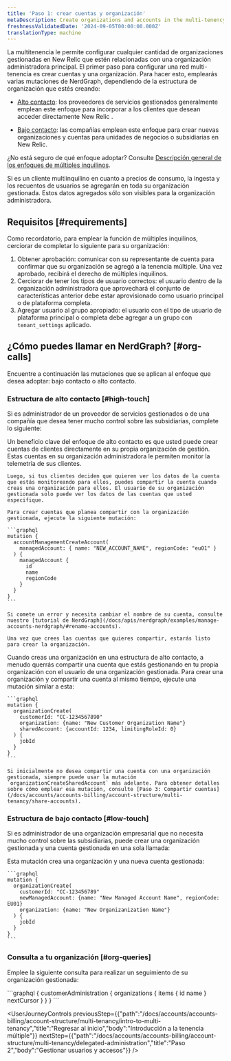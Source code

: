 ```yaml
---
title: 'Paso 1: crear cuentas y organización'
metaDescription: Create organizations and accounts in the multi-tenency structure
freshnessValidatedDate: '2024-09-05T00:00:00.000Z'
translationType: machine
---
```


La multitenencia le permite configurar cualquier cantidad de organizaciones gestionadas en New Relic que estén relacionadas con una organización administradora principal. El primer paso para configurar una red multi-tenencia es crear cuentas y una organización. Para hacer esto, emplearás varias mutaciones de NerdGraph, dependiendo de la estructura de organización que estés creando:

* [Alto contacto](#high-touch): los proveedores de servicios gestionados generalmente emplean este enfoque para incorporar a los clientes que desean acceder directamente New Relic .

* [Bajo contacto](#low-touch): las compañías emplean este enfoque para crear nuevas organizaciones y cuentas para unidades de negocios o subsidiarias en New Relic.

¿No está seguro de qué enfoque adoptar? Consulte [Descripción general de los enfoques de múltiples inquilinos](/docs/accounts/accounts-billing/account-structure/multi-tenancy/intro-to-multi-tenancy#approaches).

<Callout variant="tip">
  Si es un cliente multiinquilino en cuanto a precios de consumo, la ingesta y los recuentos de usuarios se agregarán en toda su organización gestionada. Estos datos agregados sólo son visibles para la organización administradora.
</Callout>

## Requisitos [#requirements]

Como recordatorio, para emplear la función de múltiples inquilinos, cerciorar de completar lo siguiente para su organización:

1. Obtener aprobación: comunicar con su representante de cuenta para confirmar que su organización se agregó a la tenencia múltiple. Una vez aprobado, recibirá el derecho de múltiples inquilinos.
2. Cerciorar de tener los tipos de usuario correctos: el usuario dentro de la organización administradora que aprovechará el conjunto de características anterior debe estar aprovisionado como usuario principal o de plataforma completa.
3. Agregar usuario al grupo apropiado: el usuario con el tipo de usuario de plataforma principal o completa debe agregar a un grupo con `tenant_settings` aplicado.

## ¿Cómo puedes llamar en NerdGraph? [#org-calls]

Encuentre a continuación las mutaciones que se aplican al enfoque que desea adoptar: bajo contacto o alto contacto.

### Estructura de alto contacto [#high-touch]

Si es administrador de un proveedor de servicios gestionados o de una compañía que desea tener mucho control sobre las subsidiarias, complete lo siguiente:

<CollapserGroup>
  <Collapser id="high-touch-only-share" title="Alto contacto: Crea una cuenta para compartir">
    Un beneficio clave del enfoque de alto contacto es que usted puede crear cuentas de clientes directamente en su propia organización de gestión. Estas cuentas en su organización administradora le permiten monitor la telemetría de sus clientes.

    Luego, si tus clientes deciden que quieren ver los datos de la cuenta que estás monitoreando para ellos, puedes compartir la cuenta cuando creas una organización para ellos. El usuario de su organización gestionada solo puede ver los datos de las cuentas que usted especifique.

    Para crear cuentas que planea compartir con la organización gestionada, ejecute la siguiente mutación:

    ```graphql
    mutation {
      accountManagementCreateAccount(
        managedAccount: { name: "NEW_ACCOUNT_NAME", regionCode: "eu01" }
      ) {
        managedAccount {
          id
          name
          regionCode
        }
      }
    }
    ```

    Si comete un error y necesita cambiar el nombre de su cuenta, consulte nuestro [tutorial de NerdGraph](/docs/apis/nerdgraph/examples/manage-accounts-nerdgraph/#rename-accounts).

    Una vez que crees las cuentas que quieres compartir, estarás listo para crear la organización.
  </Collapser>

  <Collapser id="high-touch-org" title="Alto contacto: crear una organización">
    Cuando creas una organización en una estructura de alto contacto, a menudo querrás compartir una cuenta que estás gestionando en tu propia organización con el usuario de una organización gestionada. Para crear una organización y compartir una cuenta al mismo tiempo, ejecute una mutación similar a esta:

    ```graphql
    mutation {
      organizationCreate(
        customerId: "CC-1234567890"
        organization: {name: "New Customer Organization Name"}
        sharedAccount: {accountId: 1234, limitingRoleId: 0}
      ) {
        jobId
      }
    }
    ```

    Si inicialmente no desea compartir una cuenta con una organización gestionada, siempre puede usar la mutación `organizationCreateSharedAccount` más adelante. Para obtener detalles sobre cómo emplear esa mutación, consulte [Paso 3: Compartir cuentas](/docs/accounts/accounts-billing/account-structure/multi-tenancy/share-accounts).
  </Collapser>
</CollapserGroup>

### Estructura de bajo contacto [#low-touch]

Si es administrador de una organización empresarial que no necesita mucho control sobre las subsidiarias, puede crear una organización gestionada y una cuenta gestionada en una sola llamada:

<CollapserGroup>
  <Collapser id="low-touch-org" title="Bajo contacto: crear una organización">
    Esta mutación crea una organización y una nueva cuenta gestionada:

    ```graphql
    mutation {
      organizationCreate(
        customerId: "CC-123456789"
        newManagedAccount: {name: "New Managed Account Name", regionCode: EU01}
        organization: {name: "New Organizanization Name"}
      ) {
        jobId
      }
    }
    ```
  </Collapser>
</CollapserGroup>

### Consulta a tu organización [#org-queries]

Emplee la siguiente consulta para realizar un seguimiento de su organización gestionada:

<CollapserGroup>
  <Collapser id="list-orgs" title="Listar la organización gestionada">
    ```graphql
    {
      customerAdministration {
        organizations {
          items {
            id
            name
          }
          nextCursor
        }
      }
    }
    ```
  </Collapser>
</CollapserGroup>

<UserJourneyControls previousStep={{"path":"/docs/accounts/accounts-billing/account-structure/multi-tenancy/intro-to-multi-tenancy","title":"Regresar al inicio","body":"Introducción a la tenencia múltiple"}} nextStep={{"path":"/docs/accounts/accounts-billing/account-structure/multi-tenancy/delegated-administration","title":"Paso 2","body":"Gestionar usuarios y accesos"}} />